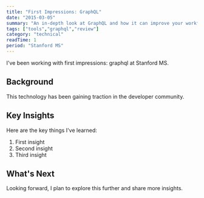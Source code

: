 ```yaml
---
title: "First Impressions: GraphQL"
date: "2015-03-05"
summary: "An in-depth look at GraphQL and how it can improve your workflow."
tags: ["tools","graphql","review"]
category: "technical"
readTime: 1
period: "Stanford MS"
---
```


I've been working with first impressions: graphql at Stanford MS.

## Background

This technology has been gaining traction in the developer community.

## Key Insights

Here are the key things I've learned:

1. First insight
2. Second insight
3. Third insight

## What's Next

Looking forward, I plan to explore this further and share more insights.

